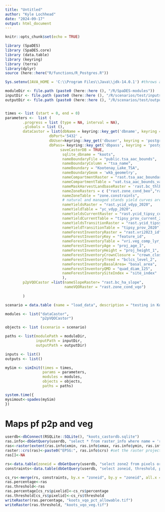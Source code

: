 ```yaml
---
title: "Untitled"
author: "Kyle Lochhead"
date: "2024-09-17"
output: html_document
---
```


```r
knitr::opts_chunk$set(echo = TRUE)
```


```r
library (SpaDES)
library (SpaDES.core)
library (data.table)
library (keyring)
library (terra)
library(dplyr)
source (here::here("R/functions/R_Postgres.R"))

Sys.setenv(JAVA_HOME = 'C:\\Program Files\\Java\\jdk-14.0.1') #throws an error if pointing to different version of java (i.e., 32 vs 64 bit)

moduleDir <- file.path (paste0 (here::here (), "/R/SpaDES-modules"))
inputDir <- file.path (paste0 (here::here (), "/R/scenarios/test/inputs")) %>% reproducible::checkPath (create = TRUE)
outputDir <- file.path (paste0 (here::here (), "/R/scenarios/test/outputs")) %>% reproducible::checkPath (create = TRUE)


times <- list (start = 0, end = 0)
parameters <-  list (
        .progress = list (type = NA, interval = NA),
        .globals = list (),
        dataCastor = list(dbName = keyring::key_get('dbname', keyring = 'postgreSQL'),
                    dbPort='5432' ,
                    dbUser=keyring::key_get('dbuser', keyring = 'postgreSQL') ,
                    dbPass= keyring::key_get('dbpass', keyring = 'postgreSQL'),
                         saveCastorDB = TRUE,
                          sqlite_dbname = "koots", 
                          nameBoundaryFile = "public.tsa_aac_bounds", 
                          nameBoundaryColumn = "tsa_name", 
                          nameBoundary = "Kootenay_Lake_TSA", 
                          nameBoundaryGeom = 'wkb_geometry',
                          nameCompartmentRaster = "rast.tsa_aac_boundary", 
                          nameCompartmentTable = "vat.tsa_aac_bounds_vat", 
                          nameMaskHarvestLandbaseRaster = 'rast.bc_thlb2022',  
                          nameZoneRasters = c ("rast.zone_cond_beo","rast.zone_cond_vqo"),
                          nameZoneTable = "zone.constraints", 
                          # natural and managed stands yield curves are the same    
                          nameYieldsRaster = "rast.ycid_vdyp_2020", 
                          nameYieldTable = "yc_vdyp_2020", 
                          nameYieldsCurrentRaster = "rast.ycid_tipsy_current_2020",
                          nameYieldCurrentTable = "tipsy_prov_current_2020",
                          nameYieldsTransitionRaster = "rast.ycid_tipsy_prov_2020", 
                          nameYieldTransitionTable = "tipsy_prov_2020",  
                          nameForestInventoryRaster = "rast.vri2023_id", 
                          nameForestInventoryKey = "feature_id", 
                          nameForestInventoryTable = "vri.veg_comp_lyr_r1_poly2023",
                          nameForestInventoryAge = "proj_age_1",  
                          nameForestInventoryHeight = "proj_height_1",
                          nameForestInventoryCrownClosure = "crown_closure",                             
                          nameForestInventoryTreed = "bclcs_level_2",
                          nameForestInventoryBasalArea= "basal_area",
                          nameForestInventoryQMD = "quad_diam_125",
                          nameForestInventorySiteIndex = "site_index" 
                          ),
        p2pVQOCastor =list(nameSlopeRaster= "rast.bc_ha_slope",
                           nameVQORaster = "rast.zone_cond_vqo")
        
        )

scenario = data.table (name = "load_data", description = "testing in Kootenay Lake")

modules <- list("dataCastor",
                "p2pVQOCastor")

objects <- list (scenario = scenario)

paths <- list(modulePath = moduleDir,
              inputPath = inputDir,
              outputPath = outputDir)

inputs <- list()
outputs <- list()

mySim <- simInit(times = times, 
                 params = parameters, 
                 modules = modules,
                 objects = objects,
                 paths = paths)

system.time({
mysimout<-spades(mySim)
})

```

# Maps pf p2p and veg
```r
userdb<-dbConnect(RSQLite::SQLite(), "koots_castordb.sqlite")
ras.info<-dbGetQuery(userdb, "select * from raster_info where name = 'ras'") #Get the raster information
ras<-raster(extent(ras.info$xmin, ras.info$xmax, ras.info$ymin, ras.info$ymax), nrow = ras.info$nrow, ncol = ras.info$ncell/ras.info$nrow, vals =1:ras.info$ncell)
raster::crs(ras)<-paste0("EPSG:", ras.info$crs) #set the raster projection
ras[]<-NA

rs<-data.table(zoneid = dbGetQuery(userdb, "select zone2 from pixels order by pixelid;")$zone2)[, pixelid:=seq_len(.N)]
constraints<-data.table(dbGetQuery(userdb, "select zoneid, threshold, percentage from zoneConstraints where reference_zone = 'rast.zone_cond_vqo';"))

cs_rs<-merge(rs, constraints, by.x = "zoneid", by.y = "zoneid", all.x = TRUE)
ras.percentage<-ras
ras.threshold<-ras
ras.percentage[cs_rs$pixelid]<-cs_rs$percentage
ras.threshold[cs_rs$pixelid]<-cs_rs$threshold
writeRaster(ras.percentage, "koots_vqo_pct_allowable.tif")
writeRaster(ras.threshold, "koots_vqo_veg.tif")
```
